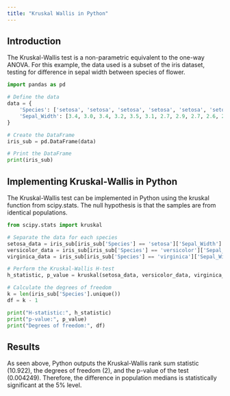 ```yaml
---
title: "Kruskal Wallis in Python"
---
```


## Introduction

The Kruskal-Wallis test is a non-parametric equivalent to the one-way ANOVA. For this example, the data used is a subset of the iris dataset, testing for difference in sepal width between species of flower.

```python
import pandas as pd

# Define the data
data = {
    'Species': ['setosa', 'setosa', 'setosa', 'setosa', 'setosa', 'setosa', 'versicolor', 'versicolor', 'versicolor', 'versicolor', 'versicolor', 'versicolor', 'virginica', 'virginica', 'virginica', 'virginica', 'virginica', 'virginica'],
    'Sepal_Width': [3.4, 3.0, 3.4, 3.2, 3.5, 3.1, 2.7, 2.9, 2.7, 2.6, 2.5, 2.5, 3.0, 3.0, 3.1, 3.8, 2.7, 3.3]
}

# Create the DataFrame
iris_sub = pd.DataFrame(data)

# Print the DataFrame
print(iris_sub)
```

## Implementing Kruskal-Wallis in Python

The Kruskal-Wallis test can be implemented in Python using the kruskal function from scipy.stats. The null hypothesis is that the samples are from identical populations.

```python
from scipy.stats import kruskal

# Separate the data for each species
setosa_data = iris_sub[iris_sub['Species'] == 'setosa']['Sepal_Width']
versicolor_data = iris_sub[iris_sub['Species'] == 'versicolor']['Sepal_Width']
virginica_data = iris_sub[iris_sub['Species'] == 'virginica']['Sepal_Width']

# Perform the Kruskal-Wallis H-test
h_statistic, p_value = kruskal(setosa_data, versicolor_data, virginica_data)

# Calculate the degrees of freedom
k = len(iris_sub['Species'].unique())
df = k - 1

print("H-statistic:", h_statistic)
print("p-value:", p_value)
print("Degrees of freedom:", df)
```

## Results

As seen above, Python outputs the Kruskal-Wallis rank sum statistic (10.922), the degrees of freedom (2), and the p-value of the test (0.004249). Therefore, the difference in population medians is statistically significant at the 5% level.

